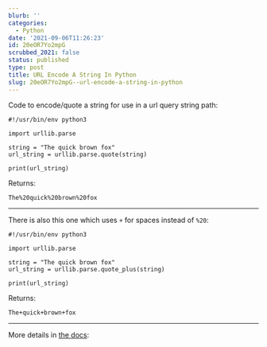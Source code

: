 ```yaml
---
blurb: ''
categories:
  - Python
date: '2021-09-06T11:26:23'
id: 20eOR7Yo2mpG
scrubbed_2021: false
status: published
type: post
title: URL Encode A String In Python
slug: 20eOR7Yo2mpG--url-encode-a-string-in-python
---
```


Code to encode/quote a string for use in a url query string path:

```python3
#!/usr/bin/env python3

import urllib.parse

string = "The quick brown fox"
url_string = urllib.parse.quote(string)

print(url_string)
```

Returns:

```
The%20quick%20brown%20fox
```

---

There is also this one which uses `+` for spaces instead of `%20`:

```python3
#!/usr/bin/env python3

import urllib.parse

string = "The quick brown fox"
url_string = urllib.parse.quote_plus(string)

print(url_string)
```

Returns:

```
The+quick+brown+fox
```

---

More details in [the docs](https://docs.python.org/3/library/urllib.parse.html#urllib.parse.quote):
